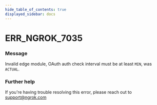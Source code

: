 ```yaml
---
hide_table_of_contents: true
displayed_sidebar: docs
---
```



# ERR_NGROK_7035

### Message
Invalid edge module, OAuth auth check interval must be at least `MIN`, was `ACTUAL`.

<ErrorDetails error='err_ngrok_7035' />


### Further help
If you're having trouble resolving this error, please reach out to [support@ngrok.com](mailto:support@ngrok.com?subject=Help%20with%20ERR_NGROK_7035)

